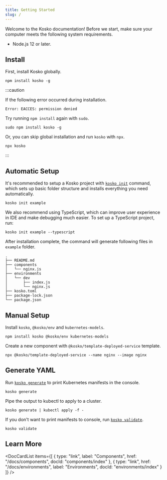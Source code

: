 ```yaml
---
title: Getting Started
slug: /
---
```



Welcome to the Kosko documentation! Before we start, make sure your computer meets the following system requirements.

- Node.js 12 or later.

## Install

First, install Kosko globally.

```shell
npm install kosko -g
```

:::caution

If the following error occurred during installation.

```
Error: EACCES: permission denied
```

Try running `npm install` again with `sudo`.

```shell
sudo npm install kosko -g
```

Or, you can skip global installation and run `kosko` with `npx`.

```shell
npx kosko
```

:::

## Automatic Setup

It's recommended to setup a Kosko project with [`kosko init`](commands.md#init) command, which sets up basic folder structure and installs everything you need automatically.

```shell
kosko init example
```

We also recommend using TypeScript, which can improve user experience in IDE and make debugging much easier. To set up a TypeScript project, run:

```shell
kosko init example --typescript
```

After installation complete, the command will generate following files in `example` folder.

```
.
├── README.md
├── components
│   └── nginx.js
├── environments
│   └── dev
│       ├── index.js
│       └── nginx.js
├── kosko.toml
├── package-lock.json
└── package.json
```

## Manual Setup

Install `kosko`, `@kosko/env` and `kubernetes-models`.

```shell
npm install kosko @kosko/env kubernetes-models
```

Create a new component with `@kosko/template-deployed-service` template.

```shell
npx @kosko/template-deployed-service --name nginx --image nginx
```

## Generate YAML

Run [`kosko generate`](commands.md#generate) to print Kubernetes manifests in the console.

```shell
kosko generate
```

Pipe the output to kubectl to apply to a cluster.

```shell
kosko generate | kubectl apply -f -
```

If you don't want to print manifests to console, run [`kosko validate`](commands.md#validate).

```shell
kosko validate
```

## Learn More

<DocCardList
  items={[
    {
      type: "link",
      label: "Components",
      href: "/docs/components",
      docId: "components/index"
    },
    {
      type: "link",
      href: "/docs/environments",
      label: "Environments",
      docId: "environments/index"
    }
  ]}
/>
